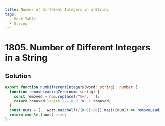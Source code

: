 ```yaml
---
title: Number of Different Integers in a String
tags:
  - Hash Table
  - String
---
```


# 1805. Number of Different Integers in a String

<Badges>
  <LevelBadge level="easy" />
  <TopicBadge name="Hash Table" slug="hash-table" />
  <TopicBadge name="String" slug="string" />
</Badges>

## Solution

```typescript filename="solution.ts" copy
export function numDifferentIntegers(word: string): number {
  function removeLeadingZero(num: string) {
    const removed = num.replace(/^0+/, '');
    return removed.length === 0 ? '0' : removed;
  }
  const nums = [...word.matchAll(/[0-9]+/g)].map(([num]) => removeLeadingZero(num));
  return new Set(nums).size;
}
```

<ProblemLink
  codingSite="leetcode"
  href="https://leetcode.com/problems/number-of-different-integers-in-a-string"
  title="Number of Different Integers in a String"
/>
